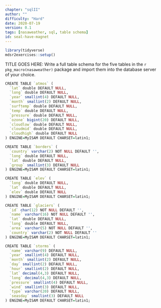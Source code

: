 ```yaml
---
chapter: "sqlII"
author: ""
difficulty: "Hard"
date: 2020-07-19 
version: 0.1
tags: [nasaweather, sql, table schema]
id: seal-have-magnet
---
```


```r
library(tidyverse)
mdsr2exercises::setup()
```

TITLE GOES HERE: Write a full table schema for the five tables in the `r pkg_macro(nasaweather)` package and import them into the database server of your choice.  


 <!--begin-answer-->
```r
CREATE TABLE `atmos` (
  `lat` double DEFAULT NULL,
  `long` double DEFAULT NULL,
  `year` smallint(4) DEFAULT NULL,
  `month` smallint(2) DEFAULT NULL,
  `surftemp` double DEFAULT NULL,
  `temp` double DEFAULT NULL,
  `pressure` double DEFAULT NULL,
  `ozone` bigint(20) DEFAULT NULL,
  `cloudlow` double DEFAULT NULL,
  `cloudmid` double DEFAULT NULL,
  `cloudhigh` double DEFAULT NULL
) ENGINE=MyISAM DEFAULT CHARSET=latin1;

CREATE TABLE `borders` (
  `country` varchar(2) NOT NULL DEFAULT '',
  `long` double DEFAULT NULL,
  `lat` double DEFAULT NULL,
  `group` smallint(3) DEFAULT NULL
) ENGINE=MyISAM DEFAULT CHARSET=latin1;

CREATE TABLE `elev` (
  `long` double DEFAULT NULL,
  `lat` double DEFAULT NULL,
  `elev` double DEFAULT NULL
) ENGINE=MyISAM DEFAULT CHARSET=latin1;

CREATE TABLE `glaciers` (
  `id` char(12) NOT NULL DEFAULT '',
  `name` varchar(16) NOT NULL DEFAULT '',
  `lat` double DEFAULT NULL,
  `long` double DEFAULT NULL,
  `area` varchar(5) NOT NULL DEFAULT '',
  `country` varchar(2) NOT NULL DEFAULT ''
) ENGINE=MyISAM DEFAULT CHARSET=latin1;

CREATE TABLE `storms` (
  `name` varchar(9) DEFAULT NULL,
  `year` smallint(4) DEFAULT NULL,
  `month` smallint(2) DEFAULT NULL,
  `day` smallint(2) DEFAULT NULL,
  `hour` smallint(2) DEFAULT NULL,
  `lat` decimal(4,3) DEFAULT NULL,
  `long` decimal(4,3) DEFAULT NULL,
  `pressure` smallint(4) DEFAULT NULL,
  `wind` smallint(3) DEFAULT NULL,
  `type` varchar(20) DEFAULT NULL,
  `seasday` smallint(3) DEFAULT NULL
) ENGINE=MyISAM DEFAULT CHARSET=latin1;
```
 <!--end-answer-->



